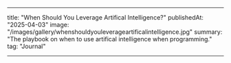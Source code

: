 ---

title: "When Should You Leverage Artifical Intelligence?"
publishedAt: "2025-04-03"
image: "/images/gallery/whenshouldyouleverageartificalintelligence.jpg"
summary: "The playbook on when to use artifical intelligence when programming."
tag: "Journal"

---